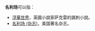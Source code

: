 '''名利场'''可以指：
* [[浮華世界|浮華世界]]，英國小說家萨克雷的諷刺小說。
* [[名利场_(杂志)|名利场 (杂志)]]，美国著名杂志。
{{disambig|Cat=三字作品消歧义}}